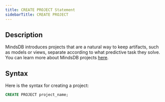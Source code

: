 ```yaml
---
title: CREATE PROJECT Statement
sidebarTitle: CREATE PROJECT
---
```


## Description

MindsDB introduces projects that are a natural way to keep artifacts, such as models or views, separate according to what predictive task they solve. You can learn more about MindsDB projects [here](/sql/project).

## Syntax

Here is the syntax for creating a project:

```sql
CREATE PROJECT project_name;
```
